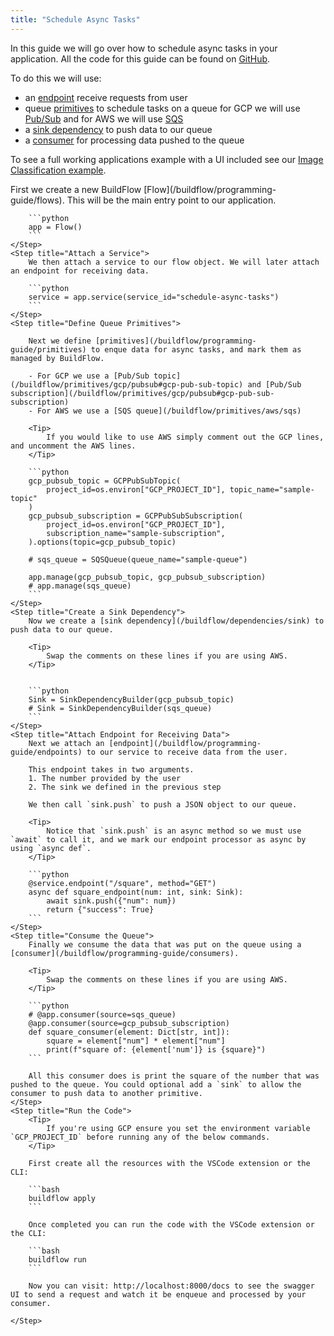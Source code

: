 ```yaml
---
title: "Schedule Async Tasks"
---
```


In this guide we will go over how to schedule async tasks in your application.
All the code for this guide can be found on [GitHub](https://github.com/launchflow/buildflow-samples/tree/main/schedule-async-tasks).


To do this we will use:
- an [endpoint](/buildflow/programming-guide/endpoints) receive requests from user
- queue [primitives](/buildflow/programming-guide/primitives) to schedule tasks on a queue for GCP we will use [Pub/Sub](/buildflow/primitives/gcp/pubsub) and for AWS we will use [SQS](/buildflow/primitives/aws/sqs)
- a [sink dependency](/buildflow/dependencies/sink) to push data to our queue
- a [consumer](/buildflow/programming-guide/consumers) for processing data pushed to the queue

To see a full working applications example with a UI included see our [Image Classification example](/buildflow/examples/image-classification).

<Steps>
    <Step title="Initialize Flow">
        First we create a new BuildFlow [Flow](/buildflow/programming-guide/flows). This will be the main entry point to our application.

        ```python
        app = Flow()
        ```
    </Step>
    <Step title="Attach a Service">
        We then attach a service to our flow object. We will later attach an endpoint for receiving data.

        ```python
        service = app.service(service_id="schedule-async-tasks")
        ```
    </Step>
    <Step title="Define Queue Primitives">

        Next we define [primitives](/buildflow/programming-guide/primitives) to enque data for async tasks, and mark them as managed by BuildFlow.

        - For GCP we use a [Pub/Sub topic](/buildflow/primitives/gcp/pubsub#gcp-pub-sub-topic) and [Pub/Sub subscription](/buildflow/primitives/gcp/pubsub#gcp-pub-sub-subscription)
        - For AWS we use a [SQS queue](/buildflow/primitives/aws/sqs)

        <Tip>
            If you would like to use AWS simply comment out the GCP lines, and uncomment the AWS lines.
        </Tip>

        ```python
        gcp_pubsub_topic = GCPPubSubTopic(
            project_id=os.environ["GCP_PROJECT_ID"], topic_name="sample-topic"
        )
        gcp_pubsub_subscription = GCPPubSubSubscription(
            project_id=os.environ["GCP_PROJECT_ID"],
            subscription_name="sample-subscription",
        ).options(topic=gcp_pubsub_topic)

        # sqs_queue = SQSQueue(queue_name="sample-queue")

        app.manage(gcp_pubsub_topic, gcp_pubsub_subscription)
        # app.manage(sqs_queue)
        ```
    </Step>
    <Step title="Create a Sink Dependency">
        Now we create a [sink dependency](/buildflow/dependencies/sink) to push data to our queue.

        <Tip>
            Swap the comments on these lines if you are using AWS.
        </Tip>


        ```python
        Sink = SinkDependencyBuilder(gcp_pubsub_topic)
        # Sink = SinkDependencyBuilder(sqs_queue)
        ```
    </Step>
    <Step title="Attach Endpoint for Receiving Data">
        Next we attach an [endpoint](/buildflow/programming-guide/endpoints) to our service to receive data from the user.

        This endpoint takes in two arguments.
        1. The number provided by the user
        2. The sink we defined in the previous step

        We then call `sink.push` to push a JSON object to our queue.

        <Tip>
            Notice that `sink.push` is an async method so we must use `await` to call it, and we mark our endpoint processor as async by using `async def`.
        </Tip>

        ```python
        @service.endpoint("/square", method="GET")
        async def square_endpoint(num: int, sink: Sink):
            await sink.push({"num": num})
            return {"success": True}
        ```
    </Step>
    <Step title="Consume the Queue">
        Finally we consume the data that was put on the queue using a [consumer](/buildflow/programming-guide/consumers).

        <Tip>
            Swap the comments on these lines if you are using AWS.
        </Tip>

        ```python
        # @app.consumer(source=sqs_queue)
        @app.consumer(source=gcp_pubsub_subscription)
        def square_consumer(element: Dict[str, int]):
            square = element["num"] * element["num"]
            print(f"square of: {element['num']} is {square}")
        ```

        All this consumer does is print the square of the number that was pushed to the queue. You could optional add a `sink` to allow the consumer to push data to another primitive.
    </Step>
    <Step title="Run the Code">
        <Tip>
            If you're using GCP ensure you set the environment variable `GCP_PROJECT_ID` before running any of the below commands.
        </Tip>

        First create all the resources with the VSCode extension or the CLI:

        ```bash
        buildflow apply
        ```

        Once completed you can run the code with the VSCode extension or the CLI:

        ```bash
        buildflow run
        ```

        Now you can visit: http://localhost:8000/docs to see the swagger UI to send a request and watch it be enqueue and processed by your consumer.

    </Step>
</Steps>